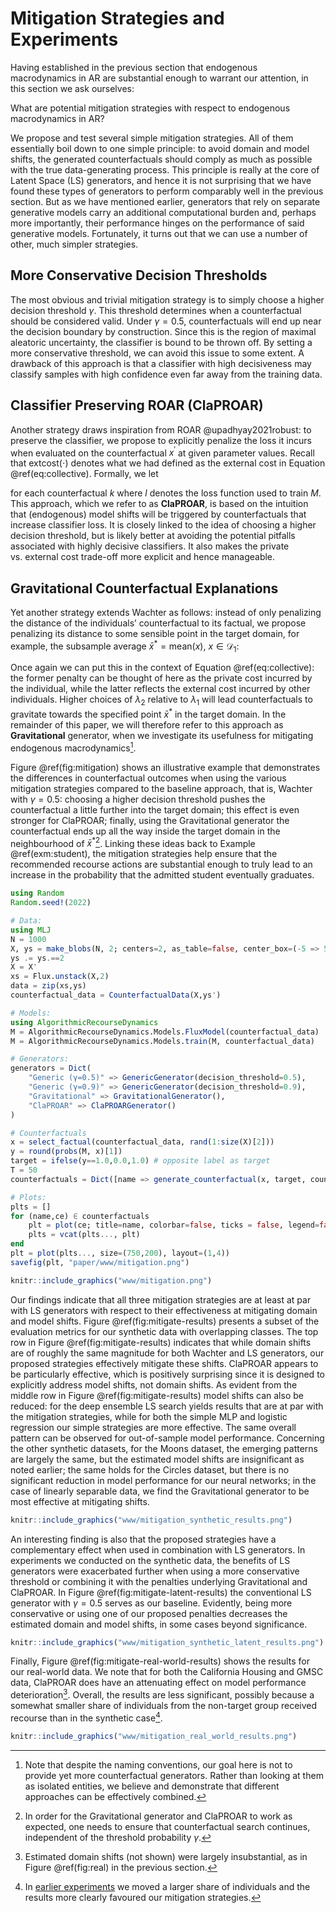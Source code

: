 # Mitigation Strategies and Experiments {#mitigate}

Having established in the previous section that endogenous macrodynamics in AR are substantial enough to warrant our attention, in this section we ask ourselves:

::: {.proposition #mitigate name="Mitigation Strategies"}
What are potential mitigation strategies with respect to endogenous macrodynamics in AR?
:::

We propose and test several simple mitigation strategies. All of them essentially boil down to one simple principle: to avoid domain and model shifts, the generated counterfactuals should comply as much as possible with the true data-generating process. This principle is really at the core of Latent Space (LS) generators, and hence it is not surprising that we have found these types of generators to perform comparably well in the previous section. But as we have mentioned earlier, generators that rely on separate generative models carry an additional computational burden and, perhaps more importantly, their performance hinges on the performance of said generative models. Fortunately, it turns out that we can use a number of other, much simpler strategies.

## More Conservative Decision Thresholds

The most obvious and trivial mitigation strategy is to simply choose a higher decision threshold $\gamma$. This threshold determines when a counterfactual should be considered valid. Under $\gamma=0.5$, counterfactuals will end up near the decision boundary by construction. Since this is the region of maximal aleatoric uncertainty, the classifier is bound to be thrown off. By setting a more conservative threshold, we can avoid this issue to some extent. A drawback of this approach is that a classifier with high decisiveness may classify samples with high confidence even far away from the training data. 

## Classifier Preserving ROAR (ClaPROAR)

Another strategy draws inspiration from ROAR @upadhyay2021robust: to preserve the classifier, we propose to explicitly penalize the loss it incurs when evaluated on the counterfactual $x^\prime$ at given parameter values. Recall that $\text{extcost}(\cdot)$ denotes what we had defined as the external cost in Equation \@ref(eq:collective). Formally, we let

\begin{equation}
\begin{aligned}
\text{extcost}(f(\mathbf{s}^\prime)) = l(M(f(\mathbf{s}^\prime)),y^\prime) (\#eq:clap)
\end{aligned}
\end{equation} 

for each counterfactual $k$ where $l$ denotes the loss function used to train $M$. This approach, which we refer to as **ClaPROAR**, is based on the intuition that (endogenous) model shifts will be triggered by counterfactuals that increase classifier loss. It is closely linked to the idea of choosing a higher decision threshold, but is likely better at avoiding the potential pitfalls associated with highly decisive classifiers. It also makes the private vs. external cost trade-off more explicit and hence manageable.

## Gravitational Counterfactual Explanations 

Yet another strategy extends Wachter as follows: instead of only penalizing the distance of the individuals' counterfactual to its factual, we propose penalizing its distance to some sensible point in the target domain, for example, the subsample average $\bar{x}^*=\text{mean}(x)$, $x \in \mathcal{D}_1$:

\begin{equation}
\begin{aligned}
\text{extcost}(f(\mathbf{s}^\prime)) = \text{dist}(f(\mathbf{s}^\prime),\bar{x}^*)  (\#eq:grav)
\end{aligned}
\end{equation}

Once again we can put this in the context of Equation \@ref(eq:collective): the former penalty can be thought of here as the private cost incurred by the individual, while the latter reflects the external cost incurred by other individuals. Higher choices of $\lambda_2$ relative to $\lambda_1$ will lead counterfactuals to gravitate towards the specified point $\bar{x}^*$ in the target domain. In the remainder of this paper, we will therefore refer to this approach as **Gravitational** generator, when we investigate its usefulness for mitigating endogenous macrodynamics^[Note that despite the naming conventions, our goal here is not to provide yet more counterfactual generators. Rather than looking at them as isolated entities, we believe and demonstrate that different approaches can be effectively combined.]. 

Figure \@ref(fig:mitigation) shows an illustrative example that demonstrates the differences in counterfactual outcomes when using the various mitigation strategies compared to the baseline approach, that is, Wachter with $\gamma=0.5$: choosing a higher decision threshold pushes the counterfactual a little further into the target domain; this effect is even stronger for ClaPROAR; finally, using the Gravitational generator the counterfactual ends up all the way inside the target domain in the neighbourhood of $\bar{x}^*$^[In order for the Gravitational generator and ClaPROAR to work as expected, one needs to ensure that counterfactual search continues, independent of the threshold probability $\gamma$.]. Linking these ideas back to Example \@ref(exm:student), the mitigation strategies help ensure that the recommended recourse actions are substantial enough to truly lead to an increase in the probability that the admitted student eventually graduates.

```julia
using Random
Random.seed!(2022)

# Data:
using MLJ
N = 1000
X, ys = make_blobs(N, 2; centers=2, as_table=false, center_box=(-5 => 5), cluster_std=0.5)
ys .= ys.==2
X = X'
xs = Flux.unstack(X,2)
data = zip(xs,ys)
counterfactual_data = CounterfactualData(X,ys')

# Models:
using AlgorithmicRecourseDynamics
M = AlgorithmicRecourseDynamics.Models.FluxModel(counterfactual_data)
M = AlgorithmicRecourseDynamics.Models.train(M, counterfactual_data)

# Generators:
generators = Dict(
    "Generic (γ=0.5)" => GenericGenerator(decision_threshold=0.5),
    "Generic (γ=0.9)" => GenericGenerator(decision_threshold=0.9),
    "Gravitational" => GravitationalGenerator(),
    "ClaPROAR" => ClaPROARGenerator()
)

# Counterfactuals
x = select_factual(counterfactual_data, rand(1:size(X)[2])) 
y = round(probs(M, x)[1])
target = ifelse(y==1.0,0.0,1.0) # opposite label as target
T = 50
counterfactuals = Dict([name => generate_counterfactual(x, target, counterfactual_data, M, gen; T=T, latent_space=false) for (name, gen) in generators])

# Plots:
plts = []
for (name,ce) ∈ counterfactuals
    plt = plot(ce; title=name, colorbar=false, ticks = false, legend=false)
    plts = vcat(plts..., plt)
end
plt = plot(plts..., size=(750,200), layout=(1,4))
savefig(plt, "paper/www/mitigation.png")
```


```r
knitr::include_graphics("www/mitigation.png")
```

Our findings indicate that all three mitigation strategies are at least at par with LS generators with respect to their effectiveness at mitigating domain and model shifts. Figure \@ref(fig:mitigate-results) presents a subset of the evaluation metrics for our synthetic data with overlapping classes. The top row in Figure \@ref(fig:mitigate-results) indicates that while domain shifts are of roughly the same magnitude for both Wachter and LS generators, our proposed strategies effectively mitigate these shifts. ClaPROAR appears to be particularly effective, which is positively surprising since it is designed to explicitly address model shifts, not domain shifts. As evident from the middle row in Figure \@ref(fig:mitigate-results) model shifts can also be reduced: for the deep ensemble LS search yields results that are at par with the mitigation strategies, while for both the simple MLP and logistic regression our simple strategies are more effective. The same overall pattern can be observed for out-of-sample model performance. Concerning the other synthetic datasets, for the Moons dataset, the emerging patterns are largely the same, but the estimated model shifts are insignificant as noted earlier; the same holds for the Circles dataset, but there is no significant reduction in model performance for our neural networks; in the case of linearly separable data, we find the Gravitational generator to be most effective at mitigating shifts. 

```r
knitr::include_graphics("www/mitigation_synthetic_results.png")
```

An interesting finding is also that the proposed strategies have a complementary effect when used in combination with LS generators. In experiments we conducted on the synthetic data, the benefits of LS generators were exacerbated further when using a more conservative threshold or combining it with the penalties underlying Gravitational and ClaPROAR. In Figure \@ref(fig:mitigate-latent-results) the conventional LS generator with $\gamma=0.5$ serves as our baseline. Evidently, being more conservative or using one of our proposed penalties decreases the estimated domain and model shifts, in some cases beyond significance.

```r
knitr::include_graphics("www/mitigation_synthetic_latent_results.png")
```

Finally, Figure \@ref(fig:mitigate-real-world-results) shows the results for our real-world data. We note that for both the California Housing and GMSC data, ClaPROAR does have an attenuating effect on model performance deterioration^[Estimated domain shifts (not shown) were largely insubstantial, as in Figure \@ref(fig:real) in the previous section.]. Overall, the results are less significant, possibly because a somewhat smaller share of individuals from the non-target group received recourse than in the synthetic case^[In [earlier experiments](https://github.com/pat-alt/endogenous-macrodynamics-in-algorithmic-recourse/releases/tag/dec-2022) we moved a larger share of individuals and the results more clearly favoured our mitigation strategies.].  

```r
knitr::include_graphics("www/mitigation_real_world_results.png")
```


